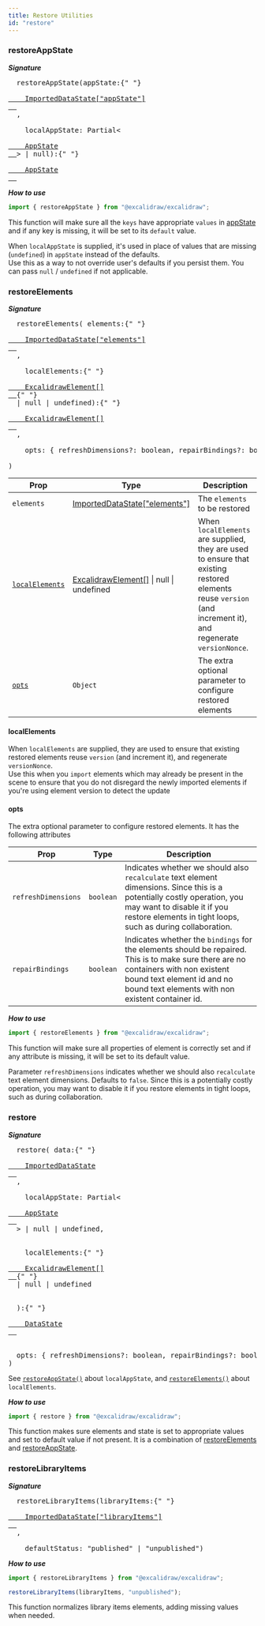 ```yaml
---
title: Restore Utilities
id: "restore"
---
```


### restoreAppState

**_Signature_**

<pre>
  restoreAppState(appState:{" "}
  <a href="https://github.com/excalidraw/excalidraw/blob/master/packages/excalidraw/data/types.ts#L34">
    ImportedDataState["appState"]
  </a>
  ,<br />
  &nbsp; localAppState: Partial&lt;
  <a href="https://github.com/excalidraw/excalidraw/blob/master/packages/excalidraw/types.ts#L95">
    AppState
  </a>> | null):{" "}
  <a href="https://github.com/excalidraw/excalidraw/blob/master/packages/excalidraw/types.ts#L95">
    AppState
  </a>
</pre>

**_How to use_**

```js
import { restoreAppState } from "@excalidraw/excalidraw";
```

This function will make sure all the `keys` have appropriate `values` in [appState](https://github.com/excalidraw/excalidraw/blob/master/packages/excalidraw/types.ts#L95) and if any key is missing, it will be set to its `default` value.

When `localAppState` is supplied, it's used in place of values that are missing (`undefined`) in `appState` instead of the defaults.  
Use this as a way to not override user's defaults if you persist them. You can pass `null` / `undefined` if not applicable.

### restoreElements

**_Signature_**

<pre>
  restoreElements( elements:{" "}
  <a href="https://github.com/excalidraw/excalidraw/blob/master/packages/excalidraw/element/types.ts#L114">
    ImportedDataState["elements"]
  </a>
  ,<br />
  &nbsp; localElements:{" "}
  <a href="https://github.com/excalidraw/excalidraw/blob/master/packages/excalidraw/element/types.ts#L114">
    ExcalidrawElement[]
  </a>{" "}
  | null | undefined):{" "}
  <a href="https://github.com/excalidraw/excalidraw/blob/master/packages/excalidraw/element/types.ts#L114">
    ExcalidrawElement[]
  </a>
  ,<br />
  &nbsp; opts: &#123; refreshDimensions?: boolean, repairBindings?: boolean }
  <br />)
</pre>

| Prop | Type | Description |
| --- | --- | --- |
| `elements` | <a href="https://github.com/excalidraw/excalidraw/blob/master/packages/excalidraw/element/types.ts#L114">ImportedDataState["elements"]</a> | The `elements` to be restored |
| [`localElements`](#localelements) | <a href="https://github.com/excalidraw/excalidraw/blob/master/packages/excalidraw/element/types.ts#L114">ExcalidrawElement[]</a> &#124; null &#124; undefined | When `localElements` are supplied, they are used to ensure that existing restored elements reuse `version` (and increment it), and regenerate `versionNonce`. |
| [`opts`](#opts) | `Object` | The extra optional parameter to configure restored elements |

#### localElements

When `localElements` are supplied, they are used to ensure that existing restored elements reuse `version` (and increment it), and regenerate `versionNonce`.  
Use this when you `import` elements which may already be present in the scene to ensure that you do not disregard the newly imported elements if you're using element version to detect the update

#### opts

The extra optional parameter to configure restored elements. It has the following attributes

| Prop | Type | Description |
| --- | --- | --- |
| `refreshDimensions` | `boolean` | Indicates whether we should also `recalculate` text element dimensions. Since this is a potentially costly operation, you may want to disable it if you restore elements in tight loops, such as during collaboration. |
| `repairBindings` | `boolean` | Indicates whether the `bindings` for the elements should be repaired. This is to make sure there are no containers with non existent bound text element id and no bound text elements with non existent container id. |

**_How to use_**

```js
import { restoreElements } from "@excalidraw/excalidraw";
```

This function will make sure all properties of element is correctly set and if any attribute is missing, it will be set to its default value.

Parameter `refreshDimensions` indicates whether we should also `recalculate` text element dimensions. Defaults to `false`. Since this is a potentially costly operation, you may want to disable it if you restore elements in tight loops, such as during collaboration.

### restore

**_Signature_**

<pre>
  restore( data:{" "}
  <a href="https://github.com/excalidraw/excalidraw/blob/master/packages/excalidraw/data/types.ts#L34">
    ImportedDataState
  </a>
  ,<br />
  &nbsp; localAppState: Partial&lt;
  <a href="https://github.com/excalidraw/excalidraw/blob/master/packages/excalidraw/types.ts#L95">
    AppState
  </a>
  > | null | undefined,
  <br />
  &nbsp; localElements:{" "}
  <a href="https://github.com/excalidraw/excalidraw/blob/master/packages/excalidraw/element/types.ts#L114">
    ExcalidrawElement[]
  </a>{" "}
  | null | undefined
  <br />
  ):{" "}
  <a href="https://github.com/excalidraw/excalidraw/blob/master/packages/excalidraw/data/types.ts#L4">
    DataState
  </a>
  <br />
  opts: &#123; refreshDimensions?: boolean, repairBindings?: boolean }<br />)
</pre>

See [`restoreAppState()`](https://github.com/excalidraw/excalidraw/blob/master/packages/excalidraw/packages/excalidraw/README.md#restoreAppState) about `localAppState`, and [`restoreElements()`](https://github.com/excalidraw/excalidraw/blob/master/packages/excalidraw/packages/excalidraw/README.md#restoreElements) about `localElements`.

**_How to use_**

```js
import { restore } from "@excalidraw/excalidraw";
```

This function makes sure elements and state is set to appropriate values and set to default value if not present. It is a combination of [restoreElements](#restoreelements) and [restoreAppState](#restoreappstate).

### restoreLibraryItems

**_Signature_**

<pre>
  restoreLibraryItems(libraryItems:{" "}
  <a href="https://github.com/excalidraw/excalidraw/blob/master/packages/excalidraw/data/types.ts#L34">
    ImportedDataState["libraryItems"]
  </a>
  ,<br />
  &nbsp; defaultStatus: "published" | "unpublished")
</pre>

**_How to use_**

```js
import { restoreLibraryItems } from "@excalidraw/excalidraw";

restoreLibraryItems(libraryItems, "unpublished");
```

This function normalizes library items elements, adding missing values when needed.
